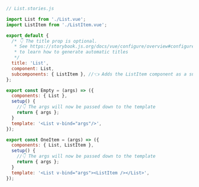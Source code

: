 ```js
// List.stories.js

import List from './List.vue';
import ListItem from './ListItem.vue';

export default {
  /* 👇 The title prop is optional.
   * See https://storybook.js.org/docs/vue/configure/overview#configure-story-loading
   * to learn how to generate automatic titles
   */
  title: 'List',
  component: List,
  subcomponents: { ListItem }, //👈 Adds the ListItem component as a subcomponent
};

export const Empty = (args) => ({
  components: { List },
  setup() {
    //👇 The args will now be passed down to the template
    return { args };
  }
  template: '<List v-bind="args"/>',
});

export const OneItem = (args) => ({
  components: { List, ListItem },
  setup() {
    //👇 The args will now be passed down to the template
    return { args };
  }
  template: '<List v-bind="args"><ListItem /></List>',
});
```
